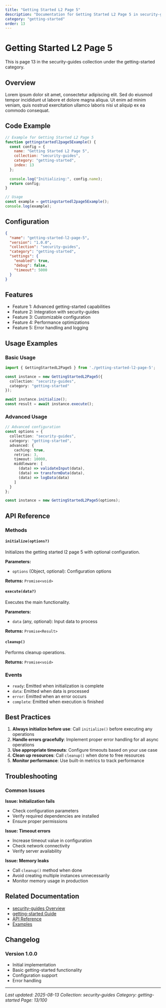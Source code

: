 ```yaml
---
title: "Getting Started L2 Page 5"
description: "Documentation for Getting Started L2 Page 5 in security-guides"
category: "getting-started"
order: 13
---
```


# Getting Started L2 Page 5

This is page 13 in the security-guides collection under the getting-started category.

## Overview

Lorem ipsum dolor sit amet, consectetur adipiscing elit. Sed do eiusmod tempor incididunt ut labore et dolore magna aliqua. Ut enim ad minim veniam, quis nostrud exercitation ullamco laboris nisi ut aliquip ex ea commodo consequat.

## Code Example

```javascript
// Example for Getting Started L2 Page 5
function gettingstartedl2page5Example() {
  const config = {
    name: "Getting Started L2 Page 5",
    collection: "security-guides",
    category: "getting-started",
    index: 13
  };
  
  console.log("Initializing:", config.name);
  return config;
}

// Usage
const example = gettingstartedl2page5Example();
console.log(example);
```

## Configuration

```json
{
  "name": "getting-started-l2-page-5",
  "version": "1.0.0",
  "collection": "security-guides",
  "category": "getting-started",
  "settings": {
    "enabled": true,
    "debug": false,
    "timeout": 5000
  }
}
```

## Features

  - Feature 1: Advanced getting-started capabilities
  - Feature 2: Integration with security-guides
  - Feature 3: Customizable configuration
  - Feature 4: Performance optimizations
  - Feature 5: Error handling and logging

## Usage Examples

### Basic Usage

```typescript
import { GettingStartedL2Page5 } from './getting-started-l2-page-5';

const instance = new GettingStartedL2Page5({
  collection: "security-guides",
  category: "getting-started"
});

await instance.initialize();
const result = await instance.execute();
```

### Advanced Usage

```typescript
// Advanced configuration
const options = {
  collection: "security-guides",
  category: "getting-started",
  advanced: {
    caching: true,
    retries: 3,
    timeout: 10000,
    middleware: [
      (data) => validateInput(data),
      (data) => transformData(data),
      (data) => logData(data)
    ]
  }
};

const instance = new GettingStartedL2Page5(options);
```

## API Reference

### Methods

#### `initialize(options?)`

Initializes the getting started l2 page 5 with optional configuration.

**Parameters:**
- `options` (Object, optional): Configuration options

**Returns:** `Promise<void>`

#### `execute(data?)`

Executes the main functionality.

**Parameters:**
- `data` (any, optional): Input data to process

**Returns:** `Promise<Result>`

#### `cleanup()`

Performs cleanup operations.

**Returns:** `Promise<void>`

### Events

- `ready`: Emitted when initialization is complete
- `data`: Emitted when data is processed
- `error`: Emitted when an error occurs
- `complete`: Emitted when execution is finished

## Best Practices

1. **Always initialize before use**: Call `initialize()` before executing any operations
2. **Handle errors gracefully**: Implement proper error handling for all async operations
3. **Use appropriate timeouts**: Configure timeouts based on your use case
4. **Clean up resources**: Call `cleanup()` when done to free resources
5. **Monitor performance**: Use built-in metrics to track performance

## Troubleshooting

### Common Issues

**Issue: Initialization fails**
- Check configuration parameters
- Verify required dependencies are installed
- Ensure proper permissions

**Issue: Timeout errors**
- Increase timeout value in configuration
- Check network connectivity
- Verify server availability

**Issue: Memory leaks**
- Call `cleanup()` method when done
- Avoid creating multiple instances unnecessarily
- Monitor memory usage in production

## Related Documentation

- [security-guides Overview](../index)
- [getting-started Guide](../getting-started/index)
- [API Reference](../api/index)
- [Examples](../examples/index)

## Changelog

### Version 1.0.0
- Initial implementation
- Basic getting-started functionality
- Configuration support
- Error handling

---

*Last updated: 2025-08-13*
*Collection: security-guides*
*Category: getting-started*
*Page: 13/100*
